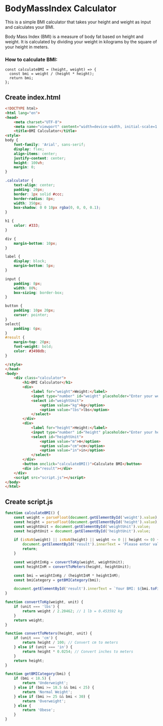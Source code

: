# BodyMassIndex Calculator
This is a simple BMI calculator that takes your height and weight as input and calculates your BMI.

Body Mass Index (BMI) is a measure of body fat based on height and weight. It is calculated by dividing your weight in kilograms by the square of your height in meters.

### How to calculate BMI:

```
const calculateBMI = (height, weight) => {
  const bmi = weight / (height * height);
  return bmi;
};
```

## Create index.html

```html filename="index.html" copy
<!DOCTYPE html>
<html lang="en">
<head>
    <meta charset="UTF-8">
    <meta name="viewport" content="width=device-width, initial-scale=1.0">
    <title>BMI Calculator</title>
<style>
body {
    font-family: 'Arial', sans-serif;
    display: flex;
    align-items: center;
    justify-content: center;
    height: 100vh;
    margin: 0;
}

.calculator {
    text-align: center;
    padding: 20px;
    border: 1px solid #ccc;
    border-radius: 8px;
    width: 350px;
    box-shadow: 0 0 10px rgba(0, 0, 0, 0.1);
}

h1 {
    color: #333;
}

div {
    margin-bottom: 10px;
}

label {
    display: block;
    margin-bottom: 5px;
}

input {
    padding: 8px;
    width: 80%;
    box-sizing: border-box;
}

button {
    padding: 10px 20px;
    cursor: pointer;
}
select{
    padding: 6px;
}
#result {
    margin-top: 20px;
    font-weight: bold;
    color: #3498db;
}

</style>
</head>
<body>
    <div class="calculator">
        <h1>BMI Calculator</h1>
        <div>
            <label for="weight">Weight:</label>
            <input type="number" id="weight" placeholder="Enter your weight">
            <select id="weightUnit">
                <option value="kg">kg</option>
                <option value="lbs">lbs</option>
            </select>
        </div>
        <div>
            <label for="height">Height:</label>
            <input type="number" id="height" placeholder="Enter your height">
            <select id="heightUnit">
                <option value="m">m</option>
                <option value="cm">cm</option>
                <option value="in">in</option>
            </select>
        </div>
        <button onclick="calculateBMI()">Calculate BMI</button>
        <div id="result"></div>
    </div>
    <script src="script.js"></script>
</body>
</html>
```

## Create script.js

```js filename="script.css" copy
function calculateBMI() {
    const weight = parseFloat(document.getElementById('weight').value);
    const height = parseFloat(document.getElementById('height').value);
    const weightUnit = document.getElementById('weightUnit').value;
    const heightUnit = document.getElementById('heightUnit').value;

    if (isNaN(weight) || isNaN(height) || weight <= 0 || height <= 0) {
        document.getElementById('result').innerText = 'Please enter valid weight and height.';
        return;
    }

    const weightInKg = convertToKg(weight, weightUnit);
    const heightInM = convertToMeters(height, heightUnit);

    const bmi = weightInKg / (heightInM * heightInM);
    const bmiCategory = getBMICategory(bmi);

    document.getElementById('result').innerText = `Your BMI: ${bmi.toFixed(2)} (${bmiCategory})`;
}

function convertToKg(weight, unit) {
    if (unit === 'lbs') {
        return weight / 2.20462; // 1 lb = 0.453592 kg
    }
    return weight;
}

function convertToMeters(height, unit) {
    if (unit === 'cm') {
        return height / 100; // Convert cm to meters
    } else if (unit === 'in') {
        return height * 0.0254; // Convert inches to meters
    }
    return height;
}

function getBMICategory(bmi) {
    if (bmi < 18.5) {
        return 'Underweight';
    } else if (bmi >= 18.5 && bmi < 25) {
        return 'Normal Weight';
    } else if (bmi >= 25 && bmi < 30) {
        return 'Overweight';
    } else {
        return 'Obese';
    }
}
```

